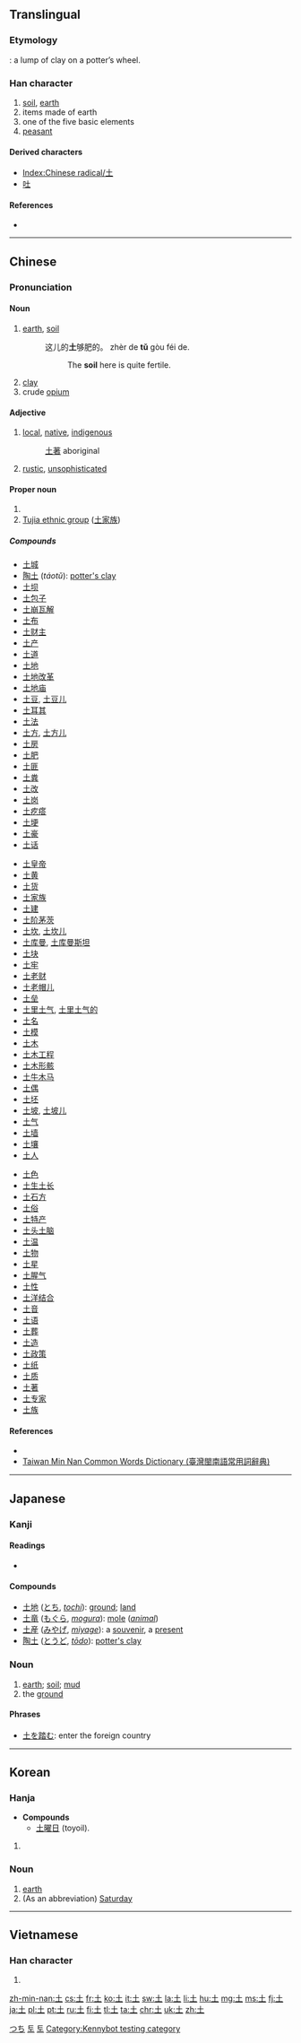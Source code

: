 {{also|士|耂|±}}
==Translingual==
{{stroke order|type=animate}}

===Etymology===
{{liushu|p}}: a lump of clay on a potter’s wheel.

{{Han etyl}}

===Han character===
{{Han char|rn=32|rad=土|as=00|sn=3|four=4010<sub>0</sub>|canj=土 (G)|ids=⿱[[十]][[一]]}}

# [[soil]], [[earth]]
# items made of earth
# one of the five basic elements
# [[peasant]]

====Derived characters====
* [[Index:Chinese radical/土]]
* [[吐]]

====References====
* {{Han ref|kx=0223.010|dkj=04867|dj=0453.230|hdz=10415.010|uh=571F|ud=22303|bh=A467|bd=42087}}

----

==Chinese==
{{zh-hanzi-box|[[土]]}}

===Pronunciation===
{{zh-pron
|m=tǔ
|c=tou2
|h=pfs=thú
|mn=thó͘
|w=
|mc=y
|oc=
|ma=|ma2=
|cat=n
}}

====Noun====
{{zh-noun|ts|pin=tǔ|pint=tu3|sort=土00}}

# [[earth]], [[soil]]
#: 这儿的'''土'''够肥的。 zhèr de '''tǔ''' gòu féi de.
#:: The '''soil''' here is quite fertile.
# [[clay]]
# crude [[opium]]

====Adjective====
{{zh-adj|ts|pin=tǔ|pint=tu3|sort=土00}}

# [[local]], [[native]], [[indigenous]]
#: [[土著]] aboriginal
# [[rustic]], [[unsophisticated]]

====Proper noun====
{{zh-proper noun|ts|pin=Tǔ|pint=Tu3|sort=土00}}

# {{surname|lang=cmn}}
# [[w:Tujia_people|Tujia ethnic group]] ([[土家族]])

=====Compounds=====
{{der-top}}
{{top3}}
* [[土城]]
* [[陶土]] (''táotǔ''): [[potter's clay]]
* [[土坝]]
* [[土包子]]
* [[土崩瓦解]]
* [[土布]]
* [[土财主]]
* [[土产]]
* [[土道]]
* [[土地]]
* [[土地改革]]
* [[土地庙]]
* [[土豆]], [[土豆儿]]
* [[土耳其]]
* [[土法]]
* [[土方]], [[土方儿]]
* [[土房]]
* [[土肥]]
* [[土匪]]
* [[土粪]]
* [[土改]]
* [[土岗]]
* [[土疙瘩]]
* [[土埂]]
* [[土豪]]
* [[土话]]
{{mid3}}
* [[土皇帝]]
* [[土黄]]
* [[土货]]
* [[土家族]]
* [[土建]]
* [[土阶茅茨]]
* [[土坎]], [[土坎儿]]
* [[土库曼]], [[土库曼斯坦]]
* [[土块]]
* [[土牢]]
* [[土老财]]
* [[土老帽儿]]
* [[土垒]]
* [[土里土气]], [[土里土气的]]
* [[土名]]
* [[土模]]
* [[土木]]
* [[土木工程]]
* [[土木形骸]]
* [[土牛木马]]
* [[土偶]]
* [[土坯]]
* [[土坡]], [[土坡儿]]
* [[土气]]
* [[土墙]]
* [[土壤]]
* [[土人]]
{{mid3}}
* [[土色]]
* [[土生土长]]
* [[土石方]]
* [[土俗]]
* [[土特产]]
* [[土头土脑]]
* [[土温]]
* [[土物]]
* [[土星]]
* [[土腥气]]
* [[土性]]
* [[土洋结合]]
* [[土音]]
* [[土语]]
* [[土葬]]
* [[土造]]
* [[土政策]]
* [[土纸]]
* [[土质]]
* [[土著]]
* [[土专家]]
* [[土族]]
{{bottom}}
{{der-bottom}}

====References====
* {{cite web
| url = http://www.mdbg.net/chindict/chindict.php?page=worddict&wdrst=0&wdqb=土
| title = 土
| work = MDBG English to Chinese dictionary ( Based on CC-CEDICT )
| language = Mandarin/English
| accessdate = 2014-02-14}}
* [http://twblg.dict.edu.tw/holodict_new/result_detail.jsp?n_no=192&curpage=1&sample=%E5%9C%9F&radiobutton=1&querytarget=1&limit=20&pagenum=2&rowcount=33 Taiwan Min Nan Common Words Dictionary (臺灣閩南語常用詞辭典)]

----

==Japanese==

===Kanji===
{{ja-kanji|grade=1|rs=土00}}

====Readings====
* {{ja-readings
|goon=[[つ]] (tsu)
|kanon=[[と]] (to)
|kanyoon=[[ど]] (do)
|kun=[[つち]] (tsuchi)}}

====Compounds====
* [[土地]] ([[とち]], ''[[tochi]]''): [[ground]]; [[land]]
* [[土竜]] ([[もぐら]], ''[[mogura]]''): [[mole]] (''[[animal]]'')
* [[土産]] ([[みやげ]], ''[[miyage]]''): a [[souvenir]], a [[present]]
* [[陶土]] ([[とうど]], ''[[tōdo]]''): [[potter's clay]]

{{ja-kanjitab|つち|yomi=k}}

===Noun===
{{ja-noun|つち}}

# [[earth]]; [[soil]]; [[mud]]
# the [[ground]]

====Phrases====
* [[土を踏む]]: enter the foreign country

[[Category:1000 Japanese basic words|つち]]

----

==Korean==

===Hanja===
{{ko-hanja|hangeul=[[토]], [[두]]|rv=to, du|mr=t'o, tu|y=tho, twu|eumhun=[[흙]], [[뿌리]]|ehrv=heulk, ppuri|ehmr=hŭk, ppuri|ehy=hulk, ppuli}}
* '''Compounds'''
** [[土曜日]] (toyoil).

# {{defn|lang=ko|sort=土00}}

===Noun===
{{ko-noun|hangeul=토}}

# [[earth]]
# (As an abbreviation) [[Saturday]]

[[Category:ko:Days of the week|토]]

----

==Vietnamese==

===Han character===
{{vi-hantu|[[thổ]]|rs=土00}}

# {{defn|lang=vi|sort=土00}}

[[Category:CJKV radicals| ]]
[[Category:Hanja readings|토]]
[[Category:Kennybot testing category]]

[[zh-min-nan:土]]
[[cs:土]]
[[fr:土]]
[[ko:土]]
[[it:土]]
[[sw:土]]
[[la:土]]
[[li:土]]
[[hu:土]]
[[mg:土]]
[[ms:土]]
[[fj:土]]
[[ja:土]]
[[pl:土]]
[[pt:土]]
[[ru:土]]
[[fi:土]]
[[tl:土]]
[[ta:土]]
[[chr:土]]
[[uk:土]]
[[zh:土]]